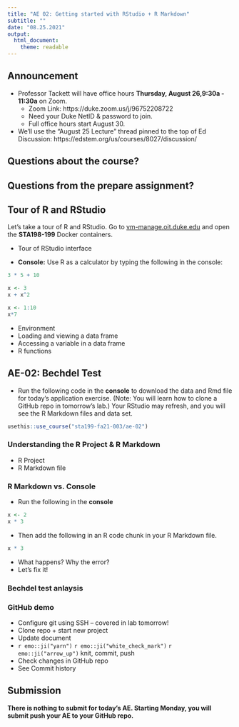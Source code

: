 ```yaml
---
title: "AE 02: Getting started with RStudio + R Markdown"
subtitle: ""
date: "08.25.2021"
output: 
  html_document: 
    theme: readable
---
```


## Announcement 

- Professor Tackett will have office hours **Thursday, August 26,9:30a - 11:30a** on Zoom. 
  - Zoom Link: https://duke.zoom.us/j/96752208722
  - Need your Duke NetID & password to join. 
  - Full office hours start August 30.
  
- We'll use the "August 25 Lecture" thread pinned to the top of Ed Discussion: https://edstem.org/us/courses/8027/discussion/

## Questions about the course? 

## Questions from the prepare assignment?

## Tour of R and RStudio 

Let's take a tour of R and RStudio. Go to [vm-manage.oit.duke.edu](https://vm-manage.oit.duke.edu) and open the **STA198-199** Docker containers. 

- Tour of RStudio interface 

- **Console:** Use R as a calculator by typing the following in the console: 

```r
3 * 5 + 10
```

```r
x <- 3
x + x^2
```

```r
x <- 1:10
x*7
```

- Environment
- Loading and viewing a data frame
- Accessing a variable in a data frame
- R functions

## AE-02: Bechdel Test

- Run the following code in the **console** to download the data and Rmd file for today's application exercise. (Note: You will learn how to clone a GitHub repo in tomorrow's lab.) Your RStudio may refresh, and you will see the R Markdown files and data set. 

```r
usethis::use_course("sta199-fa21-003/ae-02")
```

### Understanding the R Project & R Markdown 

- R Project 
- R Markdown file 

### R Markdown vs. Console 

- Run the following in the **console**

```r
x <- 2
x * 3
```

- Then add the following in an R code chunk in your R Markdown file. 

```r
x * 3
```

- What happens? Why the error? 
- Let's fix it! 

### Bechdel test anlaysis 

### GitHub demo 

- Configure git using SSH -- covered in lab tomorrow!
- Clone repo + start new project
- Update document
- `r emo::ji("yarn")` `r emo::ji("white_check_mark")` `r emo::ji("arrow_up")`  knit, commit, push
- Check changes in GitHub repo
- See Commit history


## Submission

**There is nothing to submit for today's AE. Starting Monday, you will submit push your AE to your GitHub repo.**